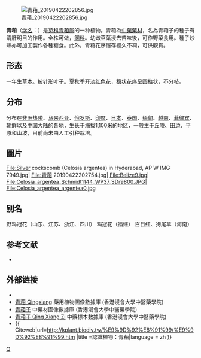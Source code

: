 {{Speciesbox
| image = Celosia argentea (Silver cockscomb) W IMG 0985.jpg
| genus = Celosia
| species = argentea
| authority = L.
}}
[[File:青葙_20190422202856.jpg|thumb]]

'''青葙'''（[[学名|学名]]：{{lang|la|''Celosia argentea''}}）是[[苋科|苋科]][[青葙属|青葙属]]的一种植物。青葙為[[中藥|中藥]][[藥材|藥材]]，名為青葙子的種子有清肝明目的作用。全株可做，[[飼料|飼料]]。幼嫩莖葉浸去苦味後，可作野菜食用。種子炒熟亦可加工製作各種糖食。此外，青葙花序宿存經久不凋，可供觀賞。

== 形态 ==
一年生[[草本|草本]]。披针形叶子。夏秋季开淡红色花，[[穗状花序|穗状花序]]呈圆柱状，不分枝。

== 分布 ==
分布在[[非洲热带|非洲热带]]、[[马来西亚|马来西亚]]、[[俄罗斯|俄罗斯]]、[[印度|印度]]、[[日本|日本]]、[[泰国|泰国]]、[[缅甸|缅甸]]、[[越南|越南]]、[[菲律宾|菲律宾]]、[[朝鲜|朝鲜]]以及[[中国大陆|中国大陆]]的各地，生长于海拔1,100米的地区，一般生于丘陵、田边、平原和山坡，目前尚未由人工引种栽培。

==圖片==
<gallery>
File:Silver cockscomb (Celosia argentea) in Hyderabad, AP W IMG 7949.jpg|
File:青葙 20190422202754.jpg|
File:Belize9.jpg|
File:Celosia_argentea_Schmidt1144_WP37_SDr9800.JPG|
File:Celosia_argentea_argentea0.jpg
</gallery>

== 别名 ==
野鸡冠花（山东、江苏、浙江、四川） 鸡冠花（福建） 百日红、狗尾草（海南）

== 参考文献 ==
{{refbegin}}
* {{cite web| url =http://www.bioinfo.cn/db05/KmzwSpecies.php?action=view&id=62| title =青葙| work =《中国高等植物数据库全库》| publisher =中国科学院微生物研究所| author =昆明植物研究所| accessdate =2009-02-20| deadurl =yes| archiveurl =https://web.archive.org/web/20160305073158/http://www.bioinfo.cn/db05/KmzwSpecies.php?action=view&id=62| archivedate =2016-03-05}}
{{refend}}

== 外部链接 ==
{{Wikisource further reading}}
{{commons|Celosia argentea}}
* {{zh-hans}}{{CVH|Celosia argentea}}
* [http://libproject.hkbu.edu.hk/was40/detail?lang=ch&channelid=1288&searchword=herb_id=D00111 青葙 Qingxiang] 藥用植物圖像數據庫 (香港浸會大學中醫藥學院) {{zh}}{{en}}
*[https://sys01.lib.hkbu.edu.hk/cmed/mmid/detail.php?pid=B00233 青葙子] 中藥材圖像數據庫  (香港浸會大學中醫藥學院) {{zh}}{{en}} 
* [http://libproject.hkbu.edu.hk/was40/detail?channelid=44273&searchword=herb_id=D00416 青葙子 Qing Xiang Zi] 中藥標本數據庫 (香港浸會大學中醫藥學院) {{zh-hant}}{{en}}
*{{ Citeweb|url=http://kplant.biodiv.tw/%E9%9D%92%E8%91%99/%E9%9D%92%E8%91%99.htm |title =認識植物：青葙|language = zh }}

{{taxonbar}}

{{Authority control}}
{{DEFAULTSORT:Celosia argentea}}
[[Category:青葙属|Q]]